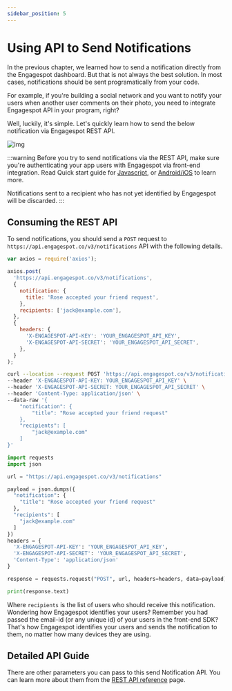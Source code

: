 ```yaml
---
sidebar_position: 5
---
```



# Using API to Send Notifications

In the previous chapter, we learned how to send a notification directly from the Engagespot dashboard. But that is not always the best solution. In most cases, notifications should be sent programatically from your code.

For example, if you're building a social network and you want to notify your users when another user comments on their photo, you need to integrate Engagespot API in your program, right?

Well, luckily, it's simple. Let's quickly learn how to send the below notification via Engagespot REST API.

![img](https://i.postimg.cc/bYDBkf8Y/Screen-Shot-2022-02-05-at-12-14-58-PM.png)

:::warning
Before you try to send notifications via the REST API, make sure you're authenticating your app users with Engagespot via front-end integration.
Read Quick start guide for [Javascript](./quick-setup-javascript), or [Android/iOS](./android-ios-quick-start) to learn more.

Notifications sent to a recipient who has not yet identified by Engagespot will be discarded.
:::

## Consuming the REST API

To send notifications, you should send a `POST` request to `https://api.engagespot.co/v3/notifications` API with the following details.

<Tabs>
<TabItem value="node" label="Node">

```js
var axios = require('axios');

axios.post(
  'https://api.engagespot.co/v3/notifications',
  {
    notification: {
      title: 'Rose accepted your friend request',
    },
    recipients: ['jack@example.com'],
  },
  {
    headers: {
      'X-ENGAGESPOT-API-KEY': 'YOUR_ENGAGESPOT_API_KEY',
      'X-ENGAGESPOT-API-SECRET': 'YOUR_ENGAGESPOT_API_SECRET',
    },
  }
);
```

</TabItem>

<TabItem value="curl" label="cURL">

```bash
curl --location --request POST 'https://api.engagespot.co/v3/notifications' \
--header 'X-ENGAGESPOT-API-KEY: YOUR_ENGAGESPOT_API_KEY' \
--header 'X-ENGAGESPOT-API-SECRET: YOUR_ENGAGESPOT_API_SECRET' \
--header 'Content-Type: application/json' \
--data-raw '{
    "notification": {
        "title": "Rose accepted your friend request"
    },
    "recipients": [
        "jack@example.com"
    ]
}'
```

</TabItem>

<TabItem value="python" label="Python">

```python
import requests
import json

url = "https://api.engagespot.co/v3/notifications"

payload = json.dumps({
  "notification": {
    "title": "Rose accepted your friend request"
  },
  "recipients": [
    "jack@example.com"
  ]
})
headers = {
  'X-ENGAGESPOT-API-KEY': 'YOUR_ENGAGESPOT_API_KEY',
  'X-ENGAGESPOT-API-SECRET': 'YOUR_ENGAGESPOT_API_SECRET',
  'Content-Type': 'application/json'
}

response = requests.request("POST", url, headers=headers, data=payload)

print(response.text)

```

</TabItem>

</Tabs>

Where `recipients` is the list of users who should receive this notification. Wondering how Engagespot identifies your users? Remember you had passed the email-id (or any unique id) of your users in the front-end SDK? That's how Engagespot identifies your users and sends the notification to them, no matter how many devices they are using.

## Detailed API Guide

There are other parameters you can pass to this send Notification API. You can learn more about them from the [REST API reference](/docs/rest-api#tag/Notifications/paths/~1v3~1notifications/post) page.
